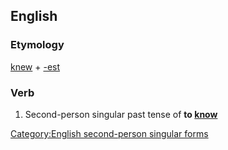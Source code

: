 ==English==

===Etymology===
[[knew]] + [[-est]]

===Verb===
{{en-verb form}}

# {{context|archaic|lang=en}} Second-person singular past tense of '''to [[know]]'''

[[Category:English second-person singular forms]]
